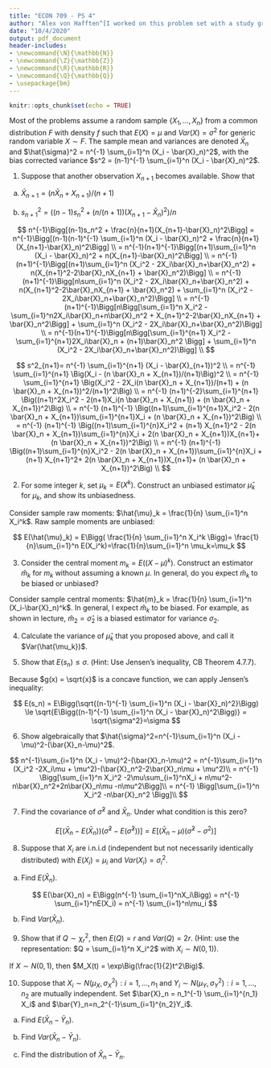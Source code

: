 ```yaml
---
title: "ECON 709 - PS 4"
author: "Alex von Hafften^[I worked on this problem set with a study group of Michael Nattinger, Andrew Smith, and Ryan Mather. I also discussed problems with Emily Case, Sarah Bass, and Danny Edgel.]"
date: "10/4/2020"
output: pdf_document
header-includes:
- \newcommand{\N}{\mathbb{N}}
- \newcommand{\Z}{\mathbb{Z}}
- \newcommand{\R}{\mathbb{R}}
- \newcommand{\Q}{\mathbb{Q}}
- \usepackage{bm}
---
```


```r
knitr::opts_chunk$set(echo = TRUE)
```

Most of the problems assume a random sample $\{X_1, ..., X_n\}$ from a common distribution $F$ with density $f$ such that $E(X) = \mu$ and $Var(X) = \sigma^2$ for generic random variable $X \sim F$. The sample mean and variances are denoted $\bar{X}_n$ and $\hat{\sigma}^2 = n^{-1} \sum_{i=1}^n (X_i - \bar{X}_n)^2$, with the bias corrected variance $s^2 = (n-1)^{-1} \sum_{i=1}^n (X_i - \bar{X}_n)^2$.

1. Suppose that another observation $X_{n+1}$ becomes available.  Show that

(a) $\bar{X}_{n+1} = (n \bar{X}_n + X_{n+1})/(n+1)$

\begin{align*}
(n \bar{X}_n + X_{n+1})/(n+1) &= \Bigg(n n^{-1}\sum_{i=1}^nX_i + X_{n+1}\Bigg)/(n+1) \\
&= \Bigg(\sum_{i=1}^nX_i + X_{n+1}\Bigg)/(n+1) \\
&= \Bigg(\sum_{i=1}^{n+1}X_i\Bigg)/(n+1) \\
&= \bar{X}_{n+1}
\end{align*}

(b) $s^2_{n+1}= ((n-1)s_n^2 + (n/(n+1))(X_{n+1}-\bar{X}_n)^2)/n$

$$
n^{-1}\Bigg[(n-1)s_n^2 + \frac{n}{n+1}(X_{n+1}-\bar{X}_n)^2\Bigg] 
= n^{-1}\Bigg[(n-1)(n-1)^{-1} \sum_{i=1}^n (X_i - \bar{X}_n)^2 + \frac{n}{n+1}(X_{n+1}-\bar{X}_n)^2\Bigg]  \\ 
= n^{-1}(n+1)^{-1}\Bigg[(n+1)\sum_{i=1}^n (X_i - \bar{X}_n)^2 + n(X_{n+1}-\bar{X}_n)^2\Bigg]  \\
= n^{-1}(n+1)^{-1}\Bigg[(n+1)\sum_{i=1}^n (X_i^2 - 2X_i\bar{X}_n+\bar{X}_n^2) + n(X_{n+1}^2-2\bar{X}_nX_{n+1} + \bar{X}_n^2)\Bigg]  \\
= n^{-1}(n+1)^{-1}\Bigg[n\sum_{i=1}^n (X_i^2 - 2X_i\bar{X}_n+\bar{X}_n^2) + n(X_{n+1}^2-2\bar{X}_nX_{n+1} + \bar{X}_n^2) + \sum_{i=1}^n (X_i^2 - 2X_i\bar{X}_n+\bar{X}_n^2)\Bigg]  \\
= n^{-1}(n+1)^{-1}\Bigg[n\Bigg[\sum_{i=1}^n X_i^2 - \sum_{i=1}^n2X_i\bar{X}_n+n\bar{X}_n^2 + X_{n+1}^2-2\bar{X}_nX_{n+1} + \bar{X}_n^2\Bigg] + \sum_{i=1}^n (X_i^2 - 2X_i\bar{X}_n+\bar{X}_n^2)\Bigg]  \\
= n^{-1}(n+1)^{-1}\Bigg[n\Bigg[\sum_{i=1}^{n+1} X_i^2 - \sum_{i=1}^{n+1}2X_i\bar{X}_n + (n+1)\bar{X}_n^2 \Bigg] + \sum_{i=1}^n (X_i^2 - 2X_i\bar{X}_n+\bar{X}_n^2)\Bigg]  \\
$$ 


$$
s^2_{n+1}= n^{-1} \sum_{i=1}^{n+1} (X_i - \bar{X}_{n+1})^2 \\
= n^{-1} \sum_{i=1}^{n+1} \Big(X_i - (n \bar{X}_n + X_{n+1})/(n+1)\Big)^2 \\
= n^{-1} \sum_{i=1}^{n+1} \Big(X_i^2 - 2X_i(n \bar{X}_n + X_{n+1})/(n+1) + (n \bar{X}_n + X_{n+1})^2/(n+1)^2\Big) \\
= n^{-1} (n+1)^{-2}\sum_{i=1}^{n+1} \Big((n+1)^2X_i^2 - 2(n+1)X_i(n \bar{X}_n + X_{n+1}) + (n \bar{X}_n + X_{n+1})^2\Big) \\
= n^{-1} (n+1)^{-1} \Big((n+1)\sum_{i=1}^{n+1}X_i^2 - 2(n \bar{X}_n + X_{n+1})\sum_{i=1}^{n+1}X_i + (n \bar{X}_n + X_{n+1})^2\Big) \\
= n^{-1} (n+1)^{-1} \Big((n+1)\sum_{i=1}^{n}X_i^2 + (n+1) X_{n+1}^2 - 2(n \bar{X}_n + X_{n+1})\sum_{i=1}^{n}X_i + 2(n \bar{X}_n + X_{n+1})X_{n+1}+ (n \bar{X}_n + X_{n+1})^2\Big) \\
= n^{-1} (n+1)^{-1} \Big((n+1)\sum_{i=1}^{n}X_i^2  - 2(n \bar{X}_n + X_{n+1})\sum_{i=1}^{n}X_i + (n+1) X_{n+1}^2+ 2(n \bar{X}_n + X_{n+1})X_{n+1}+ (n \bar{X}_n + X_{n+1})^2\Big) \\
$$

\pagebreak

2. For some integer $k$, set $\mu_k=E(X^k)$. Construct an unbiased estimator $\hat{\mu}_k$ for $\mu_k$, and show its unbiasedness.

Consider sample raw moments: $\hat{\mu}_k = \frac{1}{n} \sum_{i=1}^n X_i^k$. Raw sample moments are unbiased:

$$
E(\hat{\mu}_k) = E\Bigg( \frac{1}{n} \sum_{i=1}^n X_i^k \Bigg)= \frac{1}{n}\sum_{i=1}^n E(X_i^k)=\frac{1}{n}\sum_{i=1}^n \mu_k=\mu_k
$$

3. Consider the central moment $m_k = E((X- \mu)^k)$. Construct an estimator $\hat{m}_k$ for $m_k$ without assuming a known $\mu$. In general, do you expect $\hat{m}_k$ to be biased or unbiased?

Consider sample central moments: $\hat{m}_k = \frac{1}{n} \sum_{i=1}^n (X_i-\bar{X}_n)^k$. In general, I expect $\hat{m}_k$ to be biased.  For example, as shown in lecture, $\hat{m}_2 = \hat{\sigma}_2$ is a biased estimator for variance $\sigma_2$.

4. Calculate the variance of $\hat{\mu}_k$ that you proposed above, and call it $Var(\hat{\mu_k})$.

\begin{align*}
Var(\hat{\mu}_k) = E(\hat{\mu}_k^2) - E(\hat{\mu}_k)^2
&= E\Bigg( \Bigg(\frac{1}{n} \sum_{i=1}^n X_i^k \Bigg)^2\Bigg)-\mu_k^2 \\
&= \frac{1}{n^2}E\Bigg( \Bigg( \sum_{i=1}^n X_i^k \Bigg)^2\Bigg)-\mu_k^2 \\
&= \frac{1}{n^2}E\Bigg( \sum_{i=1}^n\sum_{j=1}^n X_i^kX_j^k \Bigg)-\mu_k^2 \\
&= \frac{1}{n^2}E\Bigg( \sum_{i=1}^n X_i^{2k} + \sum_{i=1}^n\sum_{j=1; i \neq j}^n X_i^kX_j^k \Bigg)-\mu_k^2 \\
&= \frac{1}{n^2} \sum_{i=1}^n E[X_i^{2k}] + \frac{1}{n^2}\sum_{i=1}^n\sum_{j=1; i \neq j}^n E[X_i^k]E[X_j^k] -\mu_k^2 \\
&= \frac{1}{n^2} \sum_{i=1}^n \mu_{2k} + \frac{1}{n^2}\sum_{i=1}^n\sum_{j=1; i \neq j}^n \mu_k^2 -\mu_k^2 \\
&= \frac{1}{n^2} n\mu_{2k} + \frac{1}{n^2}(n^2-n) \mu_k^2 -\mu_k^2 \\
&= \frac{1}{n} \mu_{2k} + \mu_k^2-\frac{\mu_k^2}{n}  -\mu_k^2 \\
&= \frac{\mu_{2k} - \mu_k^2}{n} 
\end{align*}

\pagebreak

5. Show that $E(s_n) \le \sigma$. (Hint: Use Jensen's inequality, CB Theorem 4.7.7).

Because $g(x) = \sqrt{x}$ is a concave function, we can apply Jensen's inequality:

$$
E(s_n) = E\Bigg(\sqrt{(n-1)^{-1} \sum_{i=1}^n (X_i - \bar{X}_n)^2}\Bigg) \le \sqrt{E\Bigg((n-1)^{-1} \sum_{i=1}^n (X_i - \bar{X}_n)^2\Bigg)} = \sqrt{\sigma^2}=\sigma
$$

\pagebreak

6. Show algebraically that $\hat{\sigma}^2=n^{-1}\sum_{i=1}^n (X_i - \mu)^2-(\bar{X}_n-\mu)^2$.

$$
n^{-1}\sum_{i=1}^n (X_i - \mu)^2-(\bar{X}_n-\mu)^2 
= n^{-1}\sum_{i=1}^n (X_i^2 -2X_i\mu + \mu^2)-(\bar{X}_n^2-2\bar{X}_n\mu + \mu^2)\\
= n^{-1} \Bigg[\sum_{i=1}^n X_i^2 -2\mu\sum_{i=1}^nX_i + n\mu^2-n\bar{X}_n^2+2n\bar{X}_n\mu -n\mu^2\Bigg]\\
= n^{-1} \Bigg[\sum_{i=1}^n X_i^2  -n\bar{X}_n^2 \Bigg]\\
$$

\pagebreak

7. Find the covariance of $\hat{\sigma}^2$ and $\bar{X}_n$. Under what condition is this zero?

$$
E\Big[(\bar{X}_n-E(\bar{X}_n))(\hat{\sigma}^2 - E(\hat{\sigma}^2))\Big] = 
E\Big[(\bar{X}_n-\mu)(\hat{\sigma}^2 - \sigma^2)\Big]
$$

\pagebreak

8. Suppose that $X_i$ are i.n.i.d (independent but not necessarily identically distributed) with $E(X_i)=\mu_i$ and $Var(X_i)=\sigma_i^2$.

(a) Find $E(\bar{X}_n)$.

$$
E(\bar{X}_n) = E\Bigg(n^{-1} \sum_{i=1}^nX_i\Bigg) = n^{-1} \sum_{i=1}^nE(X_i) = n^{-1} \sum_{i=1}^n\mu_i
$$

(b) Find $Var(\bar{X}_n)$.

\pagebreak

9. Show that if $Q \sim \chi^2_r$, then $E(Q) = r$ and $Var(Q)=2r$. (Hint: use the representation: $Q = \sum_{i=1}^n X_i^2$ with $X_i \sim N(0,1)$).

If $X \sim N(0, 1)$, then $M_X(t) = \exp\Big(\frac{1}{2}t^2\Big)$.

\begin{align*}
M_X^{(1)}(t) 
&= \exp\Big(\frac{1}{2}t^2\Big)t\\
M_X^{(2)}(t) 
&= \exp\Big(\frac{1}{2}t^2\Big) + \exp\Big(\frac{1}{2}t^2\Big)t^2\\
M_X^{(3)}(t) 
&= \exp\Big(\frac{1}{2}t^2\Big)t + \exp\Big(\frac{1}{2}t^2\Big)t^3 + 2\exp\Big(\frac{1}{2}t^2\Big)t \\
&= 3\exp\Big(\frac{1}{2}t^2\Big)t + \exp\Big(\frac{1}{2}t^2\Big)t^3 \\
M_X^{(4)}(t) 
&= 3\exp\Big(\frac{1}{2}t^2\Big) + 3\exp\Big(\frac{1}{2}t^2\Big)t^2 + \exp\Big(\frac{1}{2}t^2\Big)t^4 + 3\exp\Big(\frac{1}{2}t^2\Big)t^2\\
&= \exp\Big(\frac{1}{2}t^2\Big)t^4 + 6\exp\Big(\frac{1}{2}t^2\Big)t^2 + 3\exp\Big(\frac{1}{2}t^2\Big)
\end{align*}

\begin{align*}
E[X] &= M_X^{(1)}(0)= 0 \\
E[X^2] &= M_X^{(2)}(0)= 1 \\
E[X^3] &= M_X^{(3)}(0)= 0 \\
E[X^4] &= M_X^{(4)}(0)= 3\\
\end{align*}

\begin{align*}
E(Q) = E\Bigg( \sum_{i=1}^r X_i^2 \Bigg) = \sum_{i=1}^r E(X_i^2) = \sum_{i=1}^r (1)= r
\end{align*}

\begin{align*}
Var(Q) &= E(Q^2)-E(Q)^2 \\
&= E\Bigg(\Bigg(\sum_{i=1}^r X_i^2\Bigg)^2\Bigg)-r^2 \\
&= E\Bigg(\sum_{i=1}^r\sum_{j=1}^r X_i^2X_j^2 \Bigg) - r^2\\
&= E\Bigg(\sum_{i=1}^rX_i^4 + \sum_{i=1}^r\sum_{j=1; j \neq i}^r X_i^2X_j^2\Bigg)-r^2\\
&= \sum_{i=1}^rE(X_i^4) + \sum_{i=1}^r\sum_{j=1; j \neq i}^r E(X_i^2)E(X_j^2)-r^2 \\
&= \sum_{i=1}^r (3) + \sum_{i=1}^r\sum_{j=1; j \neq i}^r (1)(1)-r^2 \\
&= 3r + r(r-1)-r^2 \\
&= 2r
\end{align*}

\pagebreak

10. Suppose that $X_i \sim N(\mu_X, \sigma_X^2): i = 1,...,n_1$ and $Y_i \sim N(\mu_Y, \sigma_Y^2): i = 1,...,n_2$ are mutually independent. Set $\bar{X}_n = n_1^{-1} \sum_{i=1}^{n_1} X_i$ and $\bar{Y}_n=n_2^{-1}\sum_{i=1}^{n_2}Y_i$.

(a) Find $E(\bar{X}_n -\bar{Y}_n)$.

(b) Find $Var(\bar{X}_n -\bar{Y}_n)$.

(c) Find the distribution of $\bar{X}_n - \bar{Y}_n$.